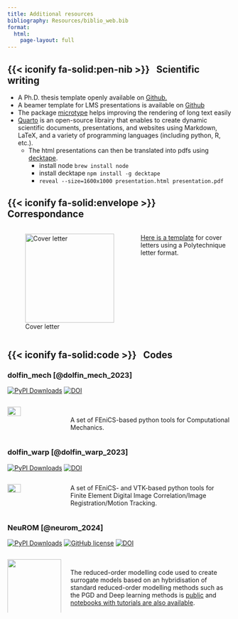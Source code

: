 ```yaml
---
title: Additional resources
bibliography: Resources/biblio_web.bib
format:
  html:
    page-layout: full
---
```


## {{< iconify fa-solid:pen-nib >}} &nbsp; Scientific writing 

* A Ph.D. thesis template openly available on <a href="https://github.com/floiseau/PhD_Thesis_Template">Github.</a>
* A beamer template for LMS presentations is available on [Github](https://github.com/AlexandreDabySeesaram/Slideshow_Template)
* The package [microtype](https://ctan.org/pkg/microtype) helps improving the rendering of long text easily
* [Quarto](https://quarto.org/) is an open-source librairy that enables to create dynamic scientific documents, presentations, and websites using Markdown, LaTeX, and a variety of programming languages (including python, R, etc.).
  * The html presentations can then be translated into pdfs using [decktape](https://github.com/astefanutti/decktape). 
    * install node ```brew install node```
    * install decktape ``` npm install -g decktape ```
    * ```reveal --size=1600x1000 presentation.html presentation.pdf``` 



## {{< iconify fa-solid:envelope >}} &nbsp; Correspondance

<div style="display: flex; align-items: flex-start;">
  
  ![Cover letter](Resources/Documents/Writing/Letter_Polytechnique.png){width=200px style="margin-right: 20px;"}

  <p>
  [Here is a template](Resources/Documents/Writing/CoverLetter.zip) for cover letters using a Polytechnique letter format.
  </p>

</div>

## {{< iconify fa-solid:code >}} &nbsp; Codes

### dolfin_mech [@dolfin_mech_2023]
[![PyPI Downloads](https://img.shields.io/pypi/dm/dolfin-mech.svg?label=PyPI%20downloads)](
https://pypi.org/project/dolfin-mech/)
<!-- [![GitHub license](https://img.shields.io/github/license/alexandredabyseesaram/neurom)](https://github.com/alexandredabyseesaram/neurom) -->
[![DOI](https://zenodo.org/badge/DOI/10.5281/zenodo.10533833.svg)](https://doi.org/10.5281/zenodo.10533833)

:::: {.columns}

::: {.column width="25%"}

![](Resources/Images/dolfin_mech.png){width="50%" fig-align="center"}

:::

::: {.column width="75%"}

:::: {style='margin-top: 2.5em;'}
::::

A set of FEniCS-based python tools for Computational Mechanics.

:::

::::

### dolfin_warp [@dolfin_warp_2023]
[![PyPI Downloads](https://img.shields.io/pypi/dm/dolfin-warp.svg?label=PyPI%20downloads)](https://pypi.org/project/dolfin-warp/)
<!-- [![GitHub license](https://img.shields.io/github/license/alexandredabyseesaram/neurom)](https://github.com/alexandredabyseesaram/neurom) -->
[![DOI](https://zenodo.org/badge/DOI/10.5281/zenodo.8010786.svg)](https://doi.org/10.5281/zenodo.8010786)

:::: {.columns}

::: {.column width="25%"}

![](Resources/Images/dolfin_warp.png){width="50%" fig-align="center"}

:::

::: {.column width="75%"}



A set of FEniCS- and VTK-based python tools for Finite Element Digital Image Correlation/Image Registration/Motion Tracking.

<!-- basically implementing the method described in [Genet, Stoeck, von Deuster, Lee & Kozerke (2018). Equilibrated Warping: Finite Element Image Registration with Finite Strain Equilibrium Gap Regularization. Medical Image Analysis, 50, 1–22.](https://doi.org/10.1016/j.media.2018.07.007) and [Genet (2023). Finite strain formulation of the discrete equilibrium gap principle: application to mechanically consistent regularization for large motion tracking. Comptes Rendus Mécanique, 351, 429-458.](https://doi.org/10.5802/crmeca.228). -->

:::

::::

### NeuROM [@neurom_2024]
[![PyPI Downloads](https://img.shields.io/pypi/dm/NeuROM-Py.svg?label=PyPI%20downloads)](
https://pypi.org/project/NeuROM-Py/)
[![GitHub license](https://img.shields.io/github/license/alexandredabyseesaram/neurom)](https://github.com/alexandredabyseesaram/neurom)
[![DOI](https://zenodo.org/badge/DOI/10.5281/zenodo.13772741.svg)](https://doi.org/10.5281/zenodo.13772741)

:::: {.columns}

::: {.column width="25%"}

![](https://alexandredabyseesaram.github.io/Resources/Images/NeuROM_ter.svg){width="100%" fig-align="center"}

:::

::: {.column width="75%"}

:::: {style='margin-top: 2.5em;'}
::::

The reduced-order modelling code used to create surrogate models based on an hybridisation of standard reduced-order modelling methods such as the PGD and Deep learning methods is [public](https://github.com/AlexandreDabySeesaram/NeuROM) and [notebooks with tutorials are also available](https://fenni-pgd-aldabyse-d62c0089e00d70057d8fae6bbaedf6cf1d181c44edf5.gitlabpages.inria.fr/).


:::

::::